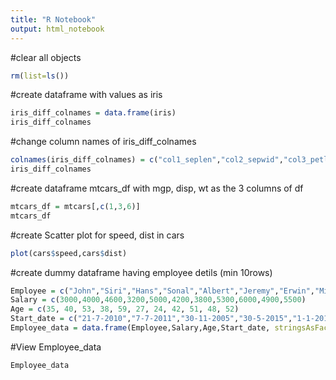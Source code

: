 ---
title: "R Notebook"
output: html_notebook
---
#clear all objects
```{r}
rm(list=ls())
```
#create dataframe with values as iris
```{r}
iris_diff_colnames = data.frame(iris)
iris_diff_colnames
```
#change column names of iris_diff_colnames
```{r}
colnames(iris_diff_colnames) = c("col1_seplen","col2_sepwid","col3_petlen","col4_petwid")
iris_diff_colnames
```
#create dataframe mtcars_df with mgp, disp, wt as the 3 columns of df
```{r}
mtcars_df = mtcars[,c(1,3,6)]
mtcars_df
```

#create Scatter plot for speed, dist in cars
```{r}
plot(cars$speed,cars$dist)
```
#create dummy dataframe having employee detils (min 10rows)
```{r}
Employee = c("John","Siri","Hans","Sonal","Albert","Jeremy","Erwin","Mike", "Ester", "Micheal","Paul")
Salary = c(3000,4000,4600,3200,5000,4200,3800,5300,6000,4900,5500)
Age = c(35, 40, 53, 38, 59, 27, 24, 42, 51, 48, 52)
Start_date = c("21-7-2010","7-7-2011","30-11-2005","30-5-2015","1-1-2013","5-10-1999","5-6-2017","3-9-1998","7-3-2012","3-11-1993","20-10-2010")
Employee_data = data.frame(Employee,Salary,Age,Start_date, stringsAsFactors = F)
```
#View Employee_data 
```{r}
Employee_data
```

